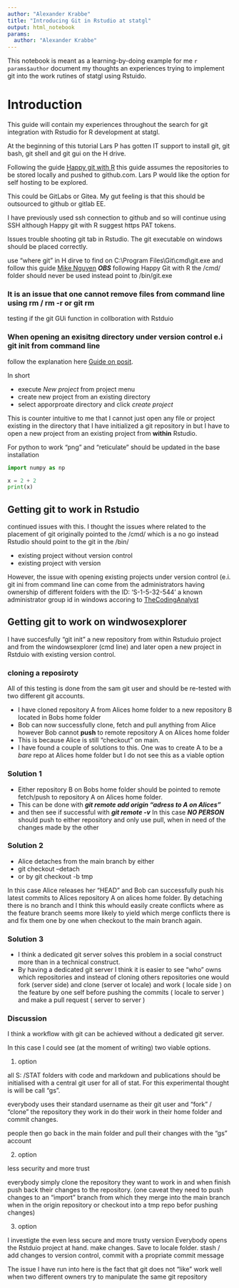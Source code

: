 ```yaml
---
author: "Alexander Krabbe"
title: "Introducing Git in Rstudio at statgl"
output: html_notebook
params: 
  author: "Alexander Krabbe"
---
```


This notebook is meant as a learning-by-doing example for me `r params$author`
document my thoughts an experiences trying to implement git into the work 
rutines of statgl using Rstuido. 

# Introduction

This guide will contain my experiences throughout the search for git integration
with Rstudio for R development at statgl.
 
At the beginning of this tutorial Lars P has gotten IT support to install git,
git bash, git shell and git gui on the H drive.
 
Following the guide [Happy git with R](http://www.happygitwithr.com) this guide
assumes the repositories to be stored locally and pushed to github.com. 
Lars P would like the option for self hosting to be explored. 

This could be GitLabs or Gitea. My gut feeling is that this should be outsourced to github or gitlab EE. 


 
I have previously used ssh connection to github and so will continue using SSH although Happy git with R suggest https PAT tokens.


Issues trouble shooting git tab in Rstudio. The git executable on windows should be placed correctly.

use "where git" in H dirve to find on C:\\Program Files\\Git\\cmd\\git.exe and follow this guide [Mike Nguyen](https://mikenguyen.netlify.app/post/missing-git-tab-in-rstudio-on-windows-computer/) ***OBS*** following Happy Git with R the /cmd/ folder should never be used instead point to /bin/git.exe



### It is an issue that one cannot remove files from command line using rm / rm -r or git rm 

testing if the git GUi function in collboration with Rstduio

### When opening an exisitng directory under version control e.i git init from command line

follow the explanation here [Guide on posit](https://support.posit.co/hc/en-us/articles/200532077).

In short

 * execute *New project* from project menu
 * create new project from an existing directory
 * select apporproate directory and click *create project*


This is counter intuitive to me that I cannot just open any file or project
existing in the directory that I have initialized a git repository in but I have
to open a new project from an existing project from **within** Rstudio.


For python to work "png" and "reticulate" should be updated in the base installation 
```python
import numpy as np

x = 2 + 2
print(x)
```


## Getting git to work in Rstudio
continued issues with this. I thought the issues where related to the placement of git originally pointed to the /cmd/ which is a no go instead Rstudio should point to the git in the /bin/

 * existing project without version control
 * existing project with version
 
However, the issue with opening existing projects under version control (e.i. git ini from command line can come from the administrators having ownership of different folders with the ID: 'S-1-5-32-544' a known administrator group id in windows accoring to [TheCodingAnalyst](https://medium.com/@thecodinganalyst/git-detect-dubious-ownership-in-repository-e7f33037a8f)


## Getting git to work on windwosexplorer

I have succesfully "git init" a new repository from within Rstuduio project and from the windowsexplorer (cmd line) and later open a new project in Rstduio with existing version control. 

### cloning a reposiroty
All of this testing is done from the sam git user and should be re-tested with two different git accounts. 

 * I have cloned repository A from Alices home folder to a new repository B located in Bobs home folder
 * Bob can now successfully clone, fetch and pull anything from Alice however Bob cannot **push** to remote repository A on Alices home folder
 * This is because Alice is still "checkout" on main.
 * I have found a couple of solutions to this. One was to create A to be a *bare* repo at Alices home folder but I do not see this as a viable option

### Solution 1 
 * Either repository B on Bobs home folder should be pointed to remote fetch/push to repository A on Alices home folder. 
 * This can be done with ***git remote add origin "adress to A on Alices"***
 * and then see if successful with ***git remote -v***
 In this case ***NO PERSON*** should push to either repository and only use pull, when in need of the changes made by the other

### Solution 2
 * Alice detaches from the main branch by either
 * git checkout --detach
 * or by git checkout -b tmp
 
In this case Alice releases her "HEAD" and Bob can successfully push his latest commits to Alices repository A on alices home folder. By detaching there is no branch and I think this whould easily create conflicts where as the feature branch seems more likely to yield which merge conflicts there is and fix them one by one when checkout to the main branch again. 

### Solution 3
 * I think a dedicated git server solves this problem in a social construct more than in a technical construct. 
 * By having a dedicated git server I think it is easier to see "who" owns which repositories and instead of cloning others repositories one would fork (server side) and clone (server ot locale) and work ( locale side ) on the feature by one self before pushing the commits ( locale to server ) and make a pull request ( server to server )
 
### Discussion
I think a workflow with git can be achieved without a dedicated git server.

In this case I could see (at the moment of writing) two viable options.

1. option 

all S: /STAT folders with code and markdown and publications should be initialised with a central git user for all of stat. For this experimental thought is will be call "gs".

everybody uses their standard username as their git user and "fork" / "clone" the repository they work in do their work in their home folder and commit changes.

people then go back in the main folder and pull their changes with the "gs" account

2. option 

less security and more trust

everybody simply clone the repository they want to work in and when finish push back their changes to the repository. (one caveat they need to push changes to an "import" branch from which they merge into the main branch when in the origin repository or checkout into a tmp repo befor pushing changes)

3. option 

I investigte the even less secure and more trusty version
Everybody opens the Rstduio project at hand. make changes. Save to locale folder. stash / add changes to version control, commit with a propriate commit message

The issue I have run into here is the fact that git does not "like" work well when two different owners try to manipulate the same git repository


